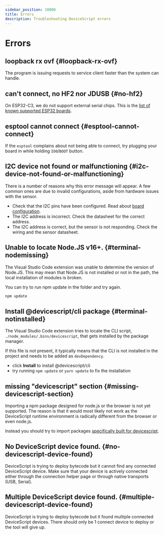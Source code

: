 ```yaml
---
sidebar_position: 10000
title: Errors
description: Troubleshooting DeviceScript errors
---
```


# Errors

## loopback rx ovf {#loopback-rx-ovf}

The program is issuing requests to service client faster than the system can handle.

## can't connect, no HF2 nor JDUSB {#no-hf2}

On ESP32-C3, we do not support external serial chips. This is the [list of known supported ESP32 boards](/devices/esp32).

## esptool cannot connect {#esptool-cannot-connect}

If the `esptool` complains about not being able to connect, try plugging your board in
while holding `IO0`/`BOOT` button.

## I2C device not found or malfunctioning {#i2c-device-not-found-or-malfunctioning}

There is a number of reasons why this error message will appear. A few common ones
are due to invalid configurations, aside from hardware issues with the sensor.

-   Check that the I2C pins have been configured. Read about [board configuration](/developer/board-configuration).
-   The I2C address is incorrect. Check the datasheet for the correct address.
-   The I2C address is correct, but the sensor is not responding. Check the wiring and the sensor datasheet.

## Unable to locate Node.JS v16+. {#terminal-nodemissing}

The Visual Studio Code extension was unable to determine the version of Node.JS.
This may mean that Node.JS is not installed or not in the path,
the local installation of modules is broken.

You can try to run npm update in the folder and try again.

```bash npm2yarn
npm update
```

## Install @devicescript/cli package {#terminal-notinstalled}

The Visual Studio Code extension tries to locate the
CLI script, `./node_modules/.bins/devicescript`, that gets installed by the package manager.

If this file is not present, it typically means that the CLI is not installed in the project
and needs to be added as `devDependency`.

-   click **Install** to install @devicescript/cli
-   try running `npm update` or `yarn update` to fix the installation

## missing "devicescript" section {#missing-devicescript-section}

Importing a npm package designed for node.js or the browser is not yet supported. The reason is that it would most likely not work
as the DeviceScript runtime environment is radically different from the browser or even node.js.

Instead you should try to import packages [specifically built for devicescript](/developer/packages/custom).

## No DeviceScript device found. {#no-devicescript-device-found}

DeviceScript is trying to deploy bytecode but it cannot find any connected DeviceScript device.
Make sure that your device is actively connected either through the connection helper page or through native transports (USB, Serial).

## Multiple DeviceScript device found. {#multiple-devicescript-device-found}

DeviceScript is trying to deploy bytecode but it found multiple connected DeviceScript devices. There should only be 1 connect device to deploy
or the tool will give up.
